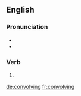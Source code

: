 ==English==

===Pronunciation===
* {{IPA|kənˈvɒlvɪŋ|lang=en}}
* {{hyphenation|con|volv|ing|lang=en}}

===Verb===
{{head|en|present participle}}

# {{present participle of|convolve|lang=en|nocat=1}}

[[de:convolving]]
[[fr:convolving]]